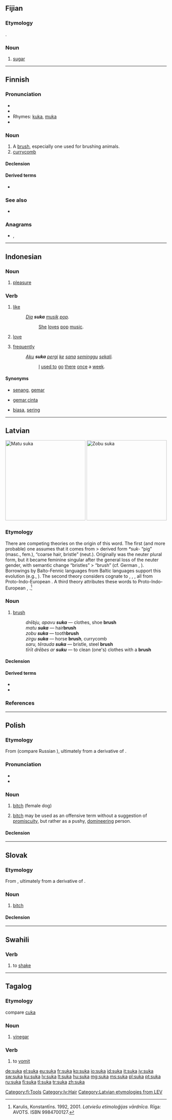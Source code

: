 {{also|sukā|su̇ka|sūkā}}
==Fijian==

===Etymology===
{{etyl|en|fj}} {{term|sugar|lang=en}}.

===Noun===
{{head|fj|noun}}

# [[sugar]]

----

==Finnish==

===Pronunciation===
* {{rhymes|ukɑ|lang=fi}}
* {{hyphenation|su|ka}}
* Rhymes: [[kuka]], [[muka]]
* {{IPA|/ˈsukɑ/|lang=fi}}

===Noun===
{{fi-noun}}

# A [[brush]], especially one used for brushing animals.
# [[currycomb]]

====Declension====
{{fi-decl-kala|su|k}}

====Derived terms====
* {{sense|verbs}} {{l|fi|sukia}}

===See also===
* {{l|fi|harja}}

===Anagrams===
* {{l|fi|Saku}}, {{l|fi|saku}}

[[Category:fi:Tools]]

----

==Indonesian==

===Noun===
{{id-noun}}

# [[pleasure]]

===Verb===
{{id-verb}}

# [[like]]
#: ''[[dia|Dia]] '''suka''' [[musik]] [[pop]].''
#:: [[she|She]] [[love]]s [[pop]] [[music]].
# [[love]]
# {{context|colloquial|lang=id}} [[frequently]]
#: ''[[aku|Aku]] '''suka''' [[pergi]] [[ke]] [[sana]] [[minggu|seminggu]] [[sekali]].''
#:: [[I]] [[used to]] [[go]] [[there]] [[once]] a [[week]].

====Synonyms====
* {{sense|like}} [[senang]], [[gemar]]
* {{sense|love}} [[gemar]],[[cinta]]
* {{sense|frequently}} [[biasa]], [[sering]]

----

==Latvian==

[[File:Hairbrush flat.JPG|250px|thumb|Matu suka]]
[[File:A Toothbrush.JPG|250px|thumb|Zobu suka]]

===Etymology===
There are competing theories on the origin of this word. The first (and more probable) one assumes that it comes from {{etyl|ine-pro|lv}} {{term/t|ine-pro|*su-||pig}} > derived form ''*suk-'' “pig” (masc., fem.), “coarse hair, bristle” (neut.). Originally {{term|suka|lang=lv}} was the neuter plural form, but it became feminine singular after the general loss of the neuter gender, with semantic change “bristles” > “brush” (cf. German {{term|Bürste||brush|lang=de}}, {{term|Borste||bristle|lang=de}}). Borrowings by Balto-Fennic languages from Baltic languages support this evolution (e.g., {{etyl|fi|-}} {{term|suka||pig bristle (''archaic''), currycomb|lang=fi}}). The second theory considers {{term|suka||lang=lv}} cognate to {{etyl|lt|-}} {{term|šukos|šùkos|brush|lang=lt}}, {{term|щётка||brush|tr=ščotka|lang=ru}}, {{etyl|sa|-}} {{term|शूक|शूकः|needle|lang=sa}}, all from Proto-Indo-European {{term/t|ine-pro|*ḱū-||pointed}}. A third theory attributes these words to Proto-Indo-European {{term/t|ine-pro|*kes-}}, {{term/t|ine-pro|*ks-||to cut, to carve}}.<ref>Karulis, Konstantīns. 1992, 2001. ''Latviešu etimoloģijas vārdnīca.'' Rīga: AVOTS. ISBN 9984700127.</ref>

===Noun===
{{lv-noun|f|4th}}

# [[brush]] {{gloss|[[instrument]] made with [[flexible]] [[bristle]]s attached to a [[handle]], used especially for [[groom]]ing [[hair]]}}
#: ''drēbju, apavu '''suka''''' — clothes, shoe '''brush'''
#: ''matu '''suka''''' — hair'''brush'''
#: ''zobu '''suka''''' — tooth'''brush'''
#: ''zirgu '''suka''''' — horse '''brush''', currycomb
#: ''saru, tērauda '''suka''''' — bristle, steel '''brush'''
#: ''tīrīt drēbes ar '''suku''''' — to clean (one's) clothes with a '''brush'''

====Declension====
{{lv-decl-noun|suk|a|4th}}

====Derived terms====
* {{l|lv|sukāt}}
* {{l|lv|zobu suka}}

===References===
<references />

[[Category:lv:Hair]]
[[Category:Latvian etymologies from LEV]]

----

==Polish==

===Etymology===
From {{etyl|sla-pro|pl}} (compare Russian {{term|сука|tr=súka|sc=Cyrl|lang=ru}}), ultimately from a derivative of {{etyl|ine-pro|pl}} {{term/t|ine-pro|*ḱwṓ}}.

===Pronunciation===
* {{IPA|[ˈs̪uka]|lang=pl}}
* {{audio|Pl-suka.ogg|Audio}}

===Noun===
{{pl-noun|f}}

# [[bitch]] (female dog)
# {{context|offensive|lang=pl}} [[bitch]] may be used as an offensive term without a suggestion of [[promiscuity]], but rather as a pushy, [[domineering]] person.

====Declension====
{{pl-decl-noun-f|su|k|suk}}

----

==Slovak==

===Etymology===
From {{etyl|sla-pro|sk}}, ultimately from a derivative of {{etyl|ine-pro|sk}} {{term/t|ine-pro|*ḱwṓ}}.

===Noun===
{{sk-noun|g=f|gen=suky|pl=suky|decl=žena}}

# [[bitch]]

====Declension====
{{sk-decl-noun|suka|suky|suke|suku|suke|sukou|suky|súk|sukám|suky|sukách|sukami}}

----

==Swahili==

===Verb===
{{head|sw|verb}}

# to [[shake]]

----

==Tagalog==

===Etymology===
compare [[cuka#Indonesian|cuka]]

===Noun===
{{tl-noun}}

# [[vinegar]]

===Verb===
{{head|tl|verb}}

# to [[vomit]]

[[de:suka]]
[[el:suka]]
[[eu:suka]]
[[fr:suka]]
[[ko:suka]]
[[io:suka]]
[[id:suka]]
[[it:suka]]
[[jv:suka]]
[[sw:suka]]
[[ku:suka]]
[[lv:suka]]
[[lt:suka]]
[[hu:suka]]
[[mg:suka]]
[[ms:suka]]
[[pl:suka]]
[[pt:suka]]
[[ru:suka]]
[[fi:suka]]
[[tl:suka]]
[[tr:suka]]
[[zh:suka]]